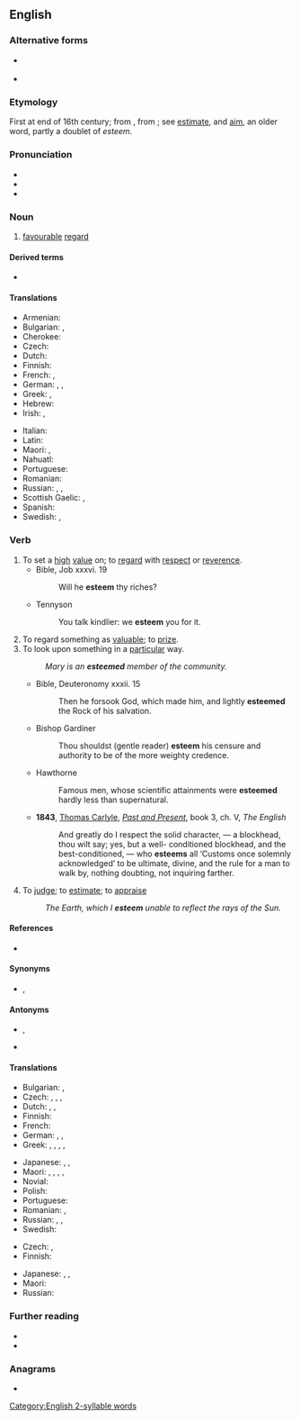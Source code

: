 ==English==

===Alternative forms===
* {{l|en|æsteem}} {{qualifier|archaic}}
* {{l|en|esteeme}} {{qualifier|obsolete}}

===Etymology===
First at end of 16th century; from {{etyl|frm|en}} {{m|frm|estimer}}, from {{etyl|la|en}} {{m|la|aestimare||to value, rate, weigh, estimate}}; see [[estimate]], and [[aim]], an older word, partly a doublet of ''esteem''.

===Pronunciation===
* {{IPA|[ɛsˈtiːm]|lang=en}}
* {{audio|en-us-esteem.ogg|Audio (US)|lang=en}}
* {{rhymes|iːm|lang=en}}

===Noun===
{{en-noun|-}}

# [[favourable]] [[regard]]

====Derived terms====
* {{l|en|self-esteem}}

====Translations====
{{trans-top|favourable regard}}
* Armenian: {{t+|hy|հարգանք}}
* Bulgarian: {{t+|bg|уважение|n|sc=Cyrl}}, {{t+|bg|почит|f|sc=Cyrl}}
* Cherokee: {{t|chr|ᎦᎸᏉᏗ|tr=galvquodi|sc=Cher}}
* Czech: {{t+|cs|úcta|f}}
* Dutch: {{t+|nl|achting|f}}
* Finnish: {{t+|fi|kunnioitus}}
* French: {{t+|fr|estime|f}}, {{t+|fr|respect|m}}
* German: {{t+|de|Achtung|f}}, {{t+|de|Ansehen|n}}, {{t+|de|Wertschätzung|f}}
* Greek: {{t+|el|υπόληψη}}, {{t+|el|εκτίμηση}}
* Hebrew: {{t+|he|כבוד|sc=Hebr|tr=kavod}}
* Irish: {{t|ga|urraim|f}}, {{t|ga|ardmheas|m}}
{{trans-mid}}
* Italian: {{t+|it|stima|f}}
* Latin: {{t|la|diligere}}
* Maori: {{t|mi|matihere}}, {{t|mi|kōtua}}
* Nahuatl: {{t+|nah|itta}}
* Portuguese: {{t+|pt|estima}}
* Romanian: {{t+|ro|stimă|f}}
* Russian: {{t+|ru|уваже́ние|n}}, {{t+|ru|почте́ние|n}}, {{t+|ru|почёт|m}}
* Scottish Gaelic: {{t|gd|onair|f}}, {{t|gd|urram|m}}
* Spanish: {{t+|es|estima}}
* Swedish: {{t+|sv|vördnad|c}}, {{t+|sv|aktning|c}}
{{trans-bottom}}

===Verb===
{{en-verb}}

# To set a [[high]] [[value]] on; to [[regard]] with [[respect]] or [[reverence]].
#* Bible, Job xxxvi. 19
#*: Will he '''esteem''' thy riches?
#* Tennyson
#*: You talk kindlier: we '''esteem''' you for it.
# To regard something as [[valuable]]; to [[prize]].
# To look upon something in a [[particular]] way.
#: ''Mary is an '''esteemed''' member of the community.''
#* Bible, Deuteronomy xxxii. 15
#*: Then he forsook God, which made him, and lightly '''esteemed''' the Rock of his salvation.
#* Bishop Gardiner
#*: Thou shouldst (gentle reader) '''esteem''' his censure and authority to be of the more weighty credence.
#* Hawthorne
#*: Famous men, whose scientific attainments were '''esteemed''' hardly less than supernatural.
#* '''1843''', [[w:Thomas_Carlyle|Thomas Carlyle]], ''[[:w:Past and Present (book)|Past and Present]]'', book 3, ch. V, ''The English''
#*: And greatly do I respect the solid character, — a blockhead, thou wilt say; yes, but a well- conditioned blockhead, and the best-conditioned, — who '''esteems''' all ‘Customs once solemnly acknowledged’ to be ultimate, divine, and the rule for a man to walk by, nothing doubting, not inquiring farther.
# {{lb|en|obsolete}} To [[judge]]; to [[estimate]]; to [[appraise]]
#: ''The Earth, which I '''esteem''' unable to reflect the rays of the Sun.''

====References====
* {{R:OED2}}

====Synonyms====
* {{sense|to regard with respect}} {{l|en|respect}}, {{l|en|revere}}

====Antonyms====
* {{sense|to regard with respect}} {{l|en|contemn}}, {{l|en|despise}}
* {{sense|to regard as valuable}} {{l|en|slight}}

====Translations====
{{trans-top|to regard with respect}}
* Bulgarian: {{t+|bg|уважавам}}, {{t+|bg|почитам}}
* Czech: {{t|cs|uznávat|impf}}, {{t|cs|uctívat|impf}}, {{t+|cs|respektovat|impf}}, {{t+|cs|ctít|impf}}
* Dutch: {{t+|nl|achten}}, {{t+|nl|waarderen}}, {{t+|nl|prijzen}}
* Finnish: {{t+|fi|kunnioittaa}}
* French: {{t+|fr|respecter}}
* German: {{t+|de|schätzen}}, {{t+|de|ansehen}}, {{t+|de|achten}}
* Greek: {{t+|el|εκτιμώ}}, {{t+|el|σέβομαι}}, {{t+|el|υπολήπτομαι}}, {{t|el|τρέφω εκτίμηση}}, {{t|el|τρέφω σεβασμό}}
{{trans-mid}}
* Japanese: {{t|ja|重んじる|tr=omonjiru}}, {{t|ja|敬う|tr=uyamau}}, {{t+|ja|尊敬|alt=尊敬する|tr=sonkei suru}}
* Maori: {{t|mi|whakamiha }}, {{t|mi|rāhiri}}, {{t|mi|monoa }}, {{t|mi|monowa}}, {{t|mi|kauanuanu }}
* Novial: {{t|nov|estima}}
* Polish: {{t+|pl|szanować}}
* Portuguese: {{t+|pt|estimar}}
* Romanian: {{t+|ro|stima}}, {{t+|ro|aprecia}}
* Russian: {{t+|ru|уважа́ть|impf}}, {{t+|ru|почита́ть|impf}}, {{t+|ru|чтить|impf}}
* Swedish: {{t+|sv|vörda}}
{{trans-bottom}}

{{trans-top|to regard as valuable}}
* Czech: {{t|cs|oceňovat|impf}}, {{t|cs|vážit si|impf}}
* Finnish: {{t+|fi|arvostaa}}
{{trans-mid}}
* Japanese: {{t|ja|重んじる|tr=omonjiru}}, {{t|ja|貴ぶ|tr=tōtobu}}, {{t+|ja|重視|alt=重視する|tr=jūshi suru}}
* Maori: {{t|mi|kaingākau }}
* Russian: {{t+|ru|цени́ть|impf}}
{{trans-bottom}}

===Further reading===
* {{R:Webster 1913}}
* {{R:Century 1911}}

===Anagrams===
* {{l|en|Mestee}}

[[Category:English 2-syllable words]]